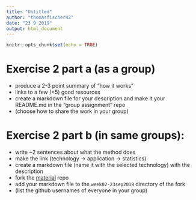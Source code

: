 ```yaml
---
title: "Untitled"
author: "thomasfischer42"
date: "23 9 2019"
output: html_document
---
```


```r
knitr::opts_chunk$set(echo = TRUE)
```


# Exercise 2 part a (as a group)
- produce a 2-3 point summary of "how it works"
- links to a few (<5) good resources
- create a markdown file for your description and make it your README.md in the "group assignment" repo
- (choose how to share the work in your group)

# Exercise 2 part b (in same groups): 
- write ~2 sentences about what the method does
- make the link (technology -> application -> statistics)
- create a markdown file (name it with the selected technology) with the description
- fork the [material](https://github.com/sta426hs2019/material) repo
- add your markdown file to the `week02-23sep2019` directory of the fork
- (list the github usernames of everyone in your group)
